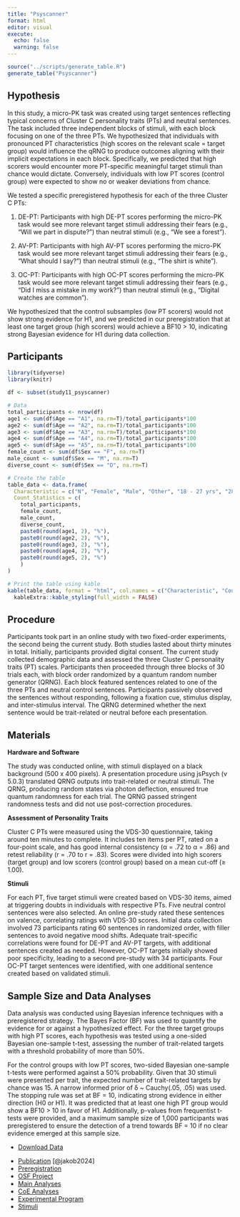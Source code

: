 ```yaml
---
title: "Psyscanner"
format: html
editor: visual
execute: 
  echo: false
  warning: false
---
```


```r
source("../scripts/generate_table.R")
generate_table("Psyscanner")
```

## Hypothesis

In this study, a micro-PK task was created using target sentences reflecting typical concerns of Cluster C personality traits (PTs) and neutral sentences. The task included three independent blocks of stimuli, with each block focusing on one of the three PTs. We hypothesized that individuals with pronounced PT characteristics (high scores on the relevant scale = target group) would influence the qRNG to produce outcomes aligning with their implicit expectations in each block. Specifically, we predicted that high scorers would encounter more PT-specific meaningful target stimuli than chance would dictate. Conversely, individuals with low PT scores (control group) were expected to show no or weaker deviations from chance.

We tested a specific preregistered hypothesis for each of the three Cluster C PTs:

1.  DE-PT: Participants with high DE-PT scores performing the micro-PK task would see more relevant target stimuli addressing their fears (e.g., "Will we part in dispute?") than neutral stimuli (e.g., "We see a forest").

2.  AV-PT: Participants with high AV-PT scores performing the micro-PK task would see more relevant target stimuli addressing their fears (e.g., "What should I say?") than neutral stimuli (e.g., "The shirt is white").

3.  OC-PT: Participants with high OC-PT scores performing the micro-PK task would see more relevant target stimuli addressing their fears (e.g., "Did I miss a mistake in my work?") than neutral stimuli (e.g., "Digital watches are common").

We hypothesized that the control subsamples (low PT scorers) would not show strong evidence for H1, and we predicted in our preregistration that at least one target group (high scorers) would achieve a BF10 \> 10, indicating strong Bayesian evidence for H1 during data collection.

## Participants

```r
library(tidyverse)
library(knitr)

df <- subset(study11_psyscanner)

# Data
total_participants <- nrow(df)
age1 <- sum(df$Age == "A1", na.rm=T)/total_participants*100
age2 <- sum(df$Age == "A2", na.rm=T)/total_participants*100
age3 <- sum(df$Age == "A3", na.rm=T)/total_participants*100
age4 <- sum(df$Age == "A4", na.rm=T)/total_participants*100
age5 <- sum(df$Age == "A5", na.rm=T)/total_participants*100
female_count <- sum(df$Sex == "F", na.rm=T)
male_count <- sum(df$Sex == "M", na.rm=T)
diverse_count <- sum(df$Sex == "D", na.rm=T)

# Create the table
table_data <- data.frame(
  Characteristic = c("N", "Female", "Male", "Other", "18 - 27 yrs", "28 - 37 yrs", "38 - 47 yrs", "48 - 57 yrs", "> 57 yrs"),
  Count_Statistics = c(
    total_participants,
    female_count,
    male_count,
    diverse_count,
    paste0(round(age1, 2), "%"),
    paste0(round(age2, 2), "%"),
    paste0(round(age3, 2), "%"),
    paste0(round(age4, 2), "%"),
    paste0(round(age5, 2), "%")
    )
)

# Print the table using kable
kable(table_data, format = "html", col.names = c("Characteristic", "Count/Statistic")) %>%
  kableExtra::kable_styling(full_width = FALSE)

```

## Procedure

Participants took part in an online study with two fixed-order experiments, the second being the current study. Both studies lasted about thirty minutes in total. Initially, participants provided digital consent. The current study collected demographic data and assessed the three Cluster C personality traits (PT) scales. Participants then proceeded through three blocks of 30 trials each, with block order randomized by a quantum random number generator (QRNG). Each block featured sentences related to one of the three PTs and neutral control sentences. Participants passively observed the sentences without responding, following a fixation cue, stimulus display, and inter-stimulus interval. The QRNG determined whether the next sentence would be trait-related or neutral before each presentation.

## Materials

**Hardware and Software**

The study was conducted online, with stimuli displayed on a black background (500 x 400 pixels). A presentation procedure using jsPsych (v 5.0.3) translated QRNG outputs into trait-related or neutral stimuli. The QRNG, producing random states via photon deflection, ensured true quantum randomness for each trial. The QRNG passed stringent randomness tests and did not use post-correction procedures.

**Assessment of Personality Traits**

Cluster C PTs were measured using the VDS-30 questionnaire, taking around ten minutes to complete. It includes ten items per PT, rated on a four-point scale, and has good internal consistency (α = .72 to α = .86) and retest reliability (r = .70 to r = .83). Scores were divided into high scorers (target group) and low scorers (control group) based on a mean cut-off (≥ 1.00).

**Stimuli**

For each PT, five target stimuli were created based on VDS-30 items, aimed at triggering doubts in individuals with respective PTs. Five neutral control sentences were also selected. An online pre-study rated these sentences on valence, correlating ratings with VDS-30 scores. Initial data collection involved 73 participants rating 60 sentences in randomized order, with filler sentences to avoid negative mood shifts. Adequate trait-specific correlations were found for DE-PT and AV-PT targets, with additional sentences created as needed. However, OC-PT targets initially showed poor specificity, leading to a second pre-study with 34 participants. Four OC-PT target sentences were identified, with one additional sentence created based on validated stimuli.

## Sample Size and Data Analyses

Data analysis was conducted using Bayesian inference techniques with a preregistered strategy. The Bayes Factor (BF) was used to quantify the evidence for or against a hypothesized effect. For the three target groups with high PT scores, each hypothesis was tested using a one-sided Bayesian one-sample t-test, assessing the number of trait-related targets with a threshold probability of more than 50%.

For the control groups with low PT scores, two-sided Bayesian one-sample t-tests were performed against a 50% probability. Given that 30 stimuli were presented per trait, the expected number of trait-related targets by chance was 15. A narrow informed prior of δ \~ Cauchy(.05, .05) was used. The stopping rule was set at BF = 10, indicating strong evidence in either direction (H0 or H1). It was predicted that at least one high PT group would show a BF10 \> 10 in favor of H1. Additionally, p-values from frequentist t-tests were provided, and a maximum sample size of 1,000 participants was preregistered to ensure the detection of a trend towards BF = 10 if no clear evidence emerged at this sample size.

::: {.callout-tip title="Data" collapse="false"}
-   [Download Data](../data/psyscanner/psyscanner.csv)
:::

::: {.callout-note title="Resources" collapse="false"}
-   [Publication](https://journals.lub.lu.se/jaex/article/view/23809) [@jakob2024]
-   [Preregistration](https://osf.io/qxu3s/registrations)
-   [OSF Project](https://osf.io/qxu3s/)
-   [Main Analyses](../data/psyscanner/psyscanner-analysis.html)
-   [CoE Analyses](../data/psyscanner/psyscanner-changeofevidence.html)
-   [Experimental Program](https://github.com/mrzdcmps/labreport/blob/main/data/psyscanner/psycsc.html)
-   [Stimuli](../data/psyscanner/Psycsc.zip)
:::
